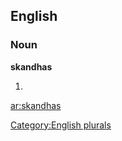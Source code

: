 ==English==

===Noun===
'''skandhas'''

# {{plural of|[[skandha]]}}

[[Category:English plurals]]

[[ar:skandhas]]